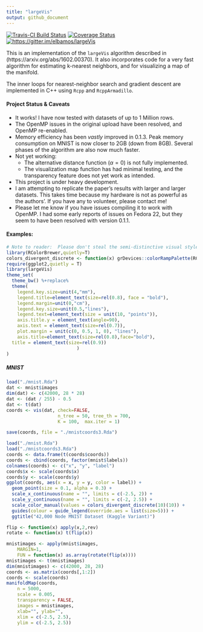 ```yaml
---
title: "largeVis"
output: github_document
---
```


[![Travis-CI Build Status](https://travis-ci.org/elbamos/largeVis.svg?branch=master)](https://travis-ci.org/elbamos/largeVis) [![Coverage Status](https://img.shields.io/codecov/c/github/elbamos/largeVis/master.svg)](https://codecov.io/github/elbamos/largeVis?branch=master)[![https://gitter.im/elbamos/largeVis](https://badges.gitter.im/elbamos/largeVis.svg)](https://gitter.im/elbamos/largeVis?utm_source=badge&utm_medium=badge&utm_campaign=pr-badge&utm_content=badge)

This is an implementation of the `largeVis` algorithm described in (https://arxiv.org/abs/1602.00370).  It also incorporates code for a very fast algorithm for estimating k-nearest neighbors, and for visualizing a map of the manifold.

The inner loops for nearest-neighbor search and gradient descent are implemented in C++ using `Rcpp` and `RcppArmadillo`.

#### Project Status & Caveats
* It works!   I have now tested with datasets of up to 1 Million rows. 
* The OpenMP issues in the original upload have been resolved, and OpenMP re-enabled.
* Memory efficiency has been *vastly* improved in 0.1.3.  Peak memory consumption on MNIST is now closer to 2GB (down from 8GB). Several phases of the algorithm are also now much faster.
* Not yet working:
     + The alternative distance function ($\alpha = 0$) is not fully implemented.
     + The visualization map function has had minimal testing, and the transparency feature does not yet work as intended.
* This project is under heavy development.
* I am attempting to replicate the paper's results with larger and larger datasets.  This takes time because my hardware is not as powerful as the authors'.  If you have any to volunteer, please contact me!
* Please let me know if you have issues compiling it to work with OpenMP.  I had some early reports of issues on Fedora 22, but they seem to have been resolved with version 0.1.1.

#### Examples:
```r
# Note to reader:  Please don't steal the semi-distinctive visual style I spent several minutes creating for myself.
library(RColorBrewer,quietly=T)
colors_divergent_discrete <- function(x) grDevices::colorRampPalette(RColorBrewer::brewer.pal(x, "Spectral"))
require(ggplot2,quietly = T)
library(largeVis)
theme_set(
  theme_bw() %+replace%
  theme(
    legend.key.size=unit(4,"mm"),
    legend.title=element_text(size=rel(0.8), face = "bold"),
    legend.margin=unit(0,"cm"),
    legend.key.size=unit(0.5,"lines"),
    legend.text=element_text(size = unit(10, "points")),
    axis.title.y = element_text(angle=90),
    axis.text = element_text(size=rel(0.7)),
    plot.margin = unit(c(0, 0.5, 1, 0), "lines"),
    axis.title=element_text(size=rel(0.8),face="bold"),
  title = element_text(size=rel(0.9))
                          )
)

```

##### MNIST

```r
load("./mnist.Rda")
dat <- mnist$images
dim(dat) <- c(42000, 28 * 28)
dat <- (dat / 255) - 0.5
dat <- t(dat)
coords <- vis(dat, check=FALSE,
                   n_tree = 50, tree_th = 700,
                   K = 100,  max.iter = 1)
```
```r
save(coords, file = "./mnistcoords3.Rda")
```
```r
load("./mnist.Rda")
load("./mnistcoords3.Rda")
coords <- data.frame(t(coords$coords))
coords <- cbind(coords, factor(mnist$labels))
colnames(coords) <- c("x", "y", "label")
coords$x <- scale(coords$x)
coords$y <- scale(coords$y)
ggplot(coords, aes(x = x, y = y, color = label)) +
  geom_point(size = 0.1, alpha = 0.3) +
  scale_x_continuous(name = "", limits = c(-2.5, 2)) +
  scale_y_continuous(name = "", limits = c(-2, 2.5)) +
  scale_color_manual(values = colors_divergent_discrete(10)(10)) +
  guides(colour = guide_legend(override.aes = list(size=5))) +
  ggtitle("42,000 Node MNIST Dataset (Kaggle Variant)")
```

```r
flip <- function(x) apply(x,2,rev)
rotate <- function(x) t(flip(x))

mnistimages <- apply(mnist$images,
    MARGIN=1,
    FUN = function(x) as.array(rotate(flip(x))))
mnistimages <- t(mnistimages)
dim(mnistimages) <- c(42000, 28, 28)
coords <- as.matrix(coords[,1:2])
coords <- scale(coords)
manifoldMap(coords,
    n = 5000,
    scale = 0.005,
    transparency = FALSE,
    images = mnistimages,
    xlab="", ylab="",
    xlim = c(-2.5, 2.5), 
    ylim = c(-2.5, 2.5))
```
